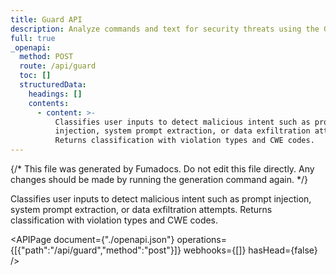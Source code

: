 ```yaml
---
title: Guard API
description: Analyze commands and text for security threats using the Guard API
full: true
_openapi:
  method: POST
  route: /api/guard
  toc: []
  structuredData:
    headings: []
    contents:
      - content: >-
          Classifies user inputs to detect malicious intent such as prompt
          injection, system prompt extraction, or data exfiltration attempts.
          Returns classification with violation types and CWE codes.
---
```


{/* This file was generated by Fumadocs. Do not edit this file directly. Any changes should be made by running the generation command again. */}

Classifies user inputs to detect malicious intent such as prompt injection, system prompt extraction, or data exfiltration attempts. Returns classification with violation types and CWE codes.

<APIPage document={"./openapi.json"} operations={[{"path":"/api/guard","method":"post"}]} webhooks={[]} hasHead={false} />
